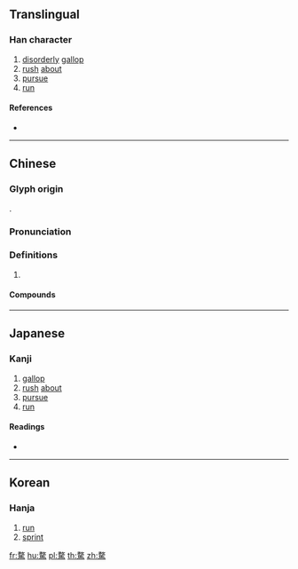{{character info/new}}
{{also|骛}}
==Translingual==

===Han character===
{{Han char|rn=187|rad=馬|as=09|sn=19|four=18327|canj=NKSQF}}

# [[disorderly]] [[gallop]]
# [[rush]] [[about]]
# [[pursue]]
# [[run]]

====References====
* {{Han ref|kx=1441.170|dkj=44845|dj=1965.200|hdz=74568.040|uh=9A16|ud=39446|bh=C445|bd=50245}}

----

==Chinese==
{{zh-forms|s=骛}}

===Glyph origin===
{{Han etym}}
{{Han compound|敄|馬|c1=p|c2=s|t2=horse|ls=psc}}.

===Pronunciation===
{{zh-pron
|m=wù
|c=mou6
|h=pfs=
|md=
|mn=
|w=
|mc=y
|oc=y
|cat=
}}

===Definitions===
{{zh-hanzi}}

# {{rfdef|lang=zh}}

====Compounds====
{{zh-der|好高騖遠|並騖|旁騖|騖外|騁騖|馳騖|騖望}}

----

==Japanese==

===Kanji===
{{ja-kanji|grade=|rs=馬09}}

# [[gallop]]
# [[rush]] [[about]]
# [[pursue]]
# [[run]]

====Readings====
* {{ja-readings|on=[[ぶ]] (bu), [[む]] (mu)|kun=[[はせる]] (haseru)}}

----

==Korean==

===Hanja===
{{ko-hanja|hangeul=무|eumhun=|rv=mu|mr=mu|y=mu}}

# [[run]]
# [[sprint]]

[[fr:騖]]
[[hu:騖]]
[[pl:騖]]
[[th:騖]]
[[zh:騖]]